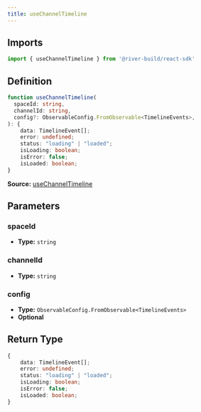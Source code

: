 ```yaml
---
title: useChannelTimeline
---
```


## Imports

```ts
import { useChannelTimeline } from '@river-build/react-sdk'
```

## Definition

```ts
function useChannelTimeline(
  spaceId: string,
  channelId: string,
  config?: ObservableConfig.FromObservable<TimelineEvents>,
): {
    data: TimelineEvent[];
    error: undefined;
    status: "loading" | "loaded";
    isLoading: boolean;
    isError: false;
    isLoaded: boolean;
}
```

**Source:** [useChannelTimeline](https://github.com/river-build/river/blob/main/packages/react-sdk/src/useChannelTimeline.ts)

## Parameters

### spaceId

- **Type:** `string`

### channelId

- **Type:** `string`

### config

- **Type:** `ObservableConfig.FromObservable<TimelineEvents>`
- **Optional**

## Return Type

```ts
{
    data: TimelineEvent[];
    error: undefined;
    status: "loading" | "loaded";
    isLoading: boolean;
    isError: false;
    isLoaded: boolean;
}
```
